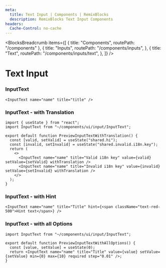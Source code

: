 ```yaml
---
meta:
  title: Text Input | Components | RemixBlocks
  description: RemixBlocks Text Input Components
headers:
  Cache-Control: no-cache
---
```



<BlocksBreadcrumb
  items={[
    { title: "Components", routePath: "/components" },
    {
      title: "Inputs",
      routePath: "/components/inputs",
    },
    {
      title: "Text",
      routePath: "/components/inputs/text",
    },
  ]}
/>

# Text Input


### InputText

<PreviewInputText />

```tsx
<InputText name="name" title="title" />
```


### InputText - with Translation

<PreviewInputTextWithTranslation />

```tsx
import { useState } from "react";
import InputText from "~/components/ui/input/InputText";

export default function PreviewInputTextWithTranslation() {
  const [valid, setValid] = useState("shared.hi");
  const [invalid, setInvalid] = useState("shared.invalid.i18n.key");
  return (
    <>
      <InputText name="name" title="Valid i18n key" value={valid} setValue={setValid} withTranslation />
      <InputText name="name" title="Invalid i18n key" value={invalid} setValue={setInvalid} withTranslation />
    </>
  );
}
```


### InputText - with Hint

<PreviewInputTextWithHintAndHelp />

```tsx
<InputText name="name" title="Title" hint={<span className="text-red-500">Hint text</span>} />
```


### InputText - with all Options

<PreviewInputTextWithAllOptions />

```tsx
import InputText from "~/components/ui/input/InputText";

export default function PreviewInputTextWithAllOptions() {
  const [value, setValue] = useState(0);
  return <InputText name="name" title="Title" value={value} setValue={setValue} min={0} max={10} required step="0.01" />;
}
```
